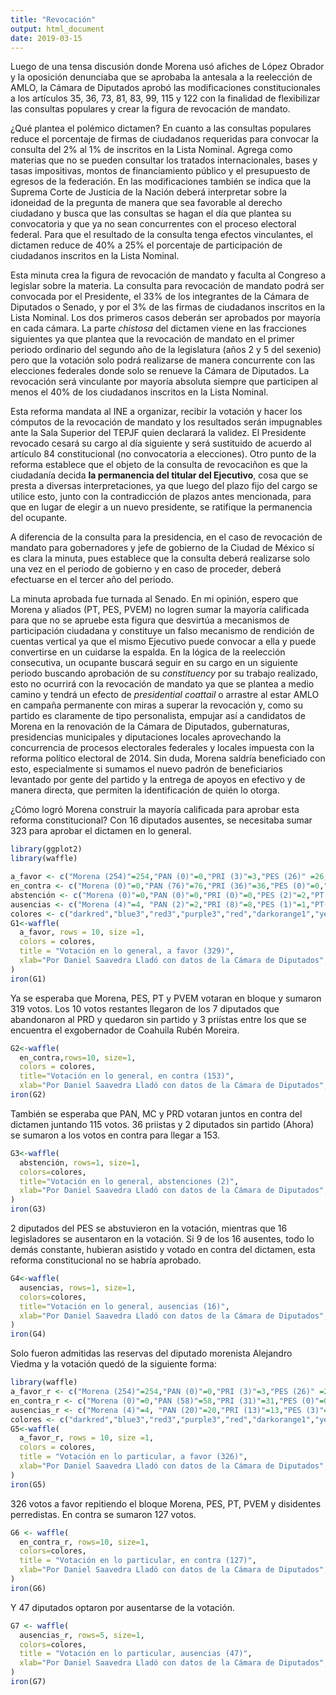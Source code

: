 ```yaml
---
title: "Revocación"
output: html_document
date: 2019-03-15
---
```


Luego de una tensa discusión donde Morena usó afiches de López Obrador y la oposición denunciaba que se aprobaba la antesala a la reelección de AMLO, la Cámara de Diputados aprobó las modificaciones constitucionales a los artículos 35, 36, 73, 81, 83, 99, 115 y 122 con la finalidad de flexibilizar las consultas populares y crear la figura de revocación de mandato. 

¿Qué plantea el polémico dictamen? En cuanto a las consultas populares reduce el porcentaje de firmas de ciudadanos requeridas para convocar la consulta del 2% al 1% de inscritos en la Lista Nominal. Agrega como materias que no se pueden consultar los tratados internacionales, bases y tasas impositivas, montos de financiamiento público y el presupuesto de egresos de la federación. En las modificaciones también se indica que la Suprema Corte de Justicia de la Nación deberá interpretar sobre la idoneidad de la pregunta de manera que sea favorable al derecho ciudadano y busca que las consultas se hagan el día que plantea su convocatoria y que ya no sean concurrentes con el proceso electoral federal. Para que el resultado de la consulta tenga efectos vinculantes, el dictamen reduce de 40% a 25% el porcentaje de participación de ciudadanos inscritos en la Lista Nominal. 

Esta minuta crea la figura de revocación de mandato y faculta al Congreso a legislar sobre la materia. La consulta para revocación de mandato podrá ser convocada por el Presidente, el 33% de los integrantes de la Cámara de Diputados o Senado, y por el 3% de las firmas de ciudadanos inscritos en la Lista Nominal. Los dos primeros casos deberán ser aprobados por mayoría en cada cámara. La parte *chistosa* del dictamen viene en las fracciones siguientes ya que plantea que la revocación de mandato en el primer periodo ordinario del segundo año de la legislatura (años 2 y 5 del sexenio) pero que la votación solo podrá realizarse de manera concurrente con las elecciones federales donde solo se renueve la Cámara de Diputados. La revocación será vinculante por mayoría absoluta siempre que participen al menos el 40% de los ciudadanos inscritos en la Lista Nominal. 

Esta reforma mandata al INE a organizar, recibir la votación y hacer los cómputos de la revocación de mandato y los resultados serán impugnables ante la Sala Superior del TEPJF quien declarará la validez. El Presidente revocado cesará su cargo al día siguiente y será sustituido de acuerdo al artículo 84 constitucional (no convocatoria a elecciones). Otro punto de la reforma establece que el objeto de la consulta de revocaciñon es que la ciudadanía decida **la permanencia del titular del Ejecutivo**, cosa que se presta a diversas interpretaciones, ya que luego del plazo fijo del cargo se utilice esto, junto con la contradicción de plazos antes mencionada, para que en lugar de elegir a un nuevo presidente, se ratifique la permanencia del ocupante.

A diferencia de la consulta para la presidencia, en el caso de revocación de mandato para gobernadores y jefe de gobierno de la Ciudad de México sí es clara la minuta, pues establece que la consulta deberá realizarse solo una vez en el periodo de gobierno y en caso de proceder, deberá efectuarse en el tercer año del periodo.

La minuta aprobada fue turnada al Senado. En mi opinión, espero que Morena y aliados (PT, PES, PVEM) no logren sumar la mayoría calificada para que no se apruebe esta figura que desvirtúa a mecanismos de participación ciudadana y constituye un falso mecanismo de rendición de cuentas vertical ya que el mismo Ejecutivo puede convocar a ella y puede convertirse en un cuidarse la espalda. En la lógica de la reelección consecutiva, un ocupante buscará seguir en su cargo en un siguiente periodo buscando aprobación de su *constituency* por su trabajo realizado, esto no ocurrirá con la revocación de mandato ya que se plantea a medio camino y tendrá un efecto de *presidential coattail* o arrastre al estar AMLO en campaña permanente con miras a superar la revocación y, como su partido es claramente de tipo personalista, empujar así a candidatos de Morena en la renovación de la Cámara de Diputados, gubernaturas, presidencias municipales y diputaciones locales aprovechando la concurrencia de procesos electorales federales y locales impuesta con la reforma político electoral de 2014. Sin duda, Morena saldría beneficiado con esto, especialmente si sumamos el nuevo padrón de beneficiarios levantado por gente del partido y la entrega de apoyos en efectivo y de manera directa, que permiten la identificación de quién lo otorga. 

¿Cómo logró Morena construir la mayoría calificada para aprobar esta reforma constitucional? Con 16 diputados ausentes, se necesitaba sumar 323 para aprobar el dictamen en lo general. 

```r
library(ggplot2)
library(waffle)

a_favor <- c("Morena (254)"=254,"PAN (0)"=0,"PRI (3)"=3,"PES (26)" =26,"PT (28)"=28,"MC (0)"=0,"PRD (0)"=0,"PVEM (11)"=11,"SP (7)"=7)
en_contra <- c("Morena (0)"=0,"PAN (76)"=76,"PRI (36)"=36,"PES (0)"=0,"PT (0)"=0,"MC (28)"=28,"PRD (11)"=11,"PVEM (0)"=0,"SP (2)"=2)
abstención <- c("Morena (0)"=0,"PAN (0)"=0,"PRI (0)"=0,"PES (2)"=2,"PT (0)"=0,"MC (0)"=0,"PRD (0)"=0,"PVEM (0)"=0,"SP (0)"=0)
ausencias <- c("Morena (4)"=4, "PAN (2)"=2,"PRI (8)"=8,"PES (1)"=1,"PT(1)"=1,"MC (0)"=0,"PRD (0)"=0,"PVEM (0)"=0,"SP (0)"=0)
colores <- c("darkred","blue3","red3","purple3","red","darkorange1","yellow2","green3","grey50")
G1<-waffle(
  a_favor, rows = 10, size =1,
  colors = colores,
  title = "Votación en lo general, a favor (329)",
  xlab="Por Daniel Saavedra Lladó con datos de la Cámara de Diputados", pad=0
)
iron(G1)
```

Ya se esperaba que Morena, PES, PT y PVEM votaran en bloque y sumaron 319 votos. Los 10 votos restantes llegaron de los 7 diputados que abandonaron al PRD y quedaron sin partido y 3 priístas entre los que se encuentra el exgobernador de Coahuila Rubén Moreira.

```r
G2<-waffle(
  en_contra,rows=10, size=1,
  colors = colores,
  title="Votación en lo general, en contra (153)",
  xlab="Por Daniel Saavedra Lladó con datos de la Cámara de Diputados", pad=15)
iron(G2)
```

También se esperaba que PAN, MC y PRD votaran juntos en contra del dictamen juntando 115 votos. 36 priistas y 2 diputados sin partido (Ahora) se sumaron a los votos en contra para llegar a 153.

```r
G3<-waffle(
  abstención, rows=1, size=1,
  colors=colores,
  title="Votación en lo general, abstenciones (2)",
  xlab="Por Daniel Saavedra Lladó con datos de la Cámara de Diputados",pad=15
)
iron(G3)
```

2 diputados del PES se abstuvieron en la votación, mientras que 16 legisladores se ausentaron en la votación. Si 9 de los 16 ausentes, todo lo demás constante, hubieran asistido y votado en contra del dictamen, esta reforma constitucional no se habría aprobado.

```r
G4<-waffle(
  ausencias, rows=1, size=1,
  colors=colores,
  title="Votación en lo general, ausencias (16)",
  xlab="Por Daniel Saavedra Lladó con datos de la Cámara de Diputados",pad=5
)
iron(G4)
```

Solo fueron admitidas las reservas del diputado morenista Alejandro Viedma y la votación quedó de la siguiente forma:

```r
library(waffle)
a_favor_r <- c("Morena (254)"=254,"PAN (0)"=0,"PRI (3)"=3,"PES (26)" =26,"PT (25)"=25,"MC (0)"=0,"PRD (0)"=0,"PVEM (11)"=11,"SP (7)"=7)
en_contra_r <- c("Morena (0)"=0,"PAN (58)"=58,"PRI (31)"=31,"PES (0)"=0,"PT (0)"=0,"MC (25)"=25,"PRD (11)"=11,"PVEM (0)"=0,"SP (2)"=2)
ausencias_r <- c("Morena (4)"=4, "PAN (20)"=20,"PRI (13)"=13,"PES (3)"=3,"PT(4)"=4,"MC (3)"=3,"PRD (0)"=0,"PVEM (0)"=0,"SP (0)"=0)
colores <- c("darkred","blue3","red3","purple3","red","darkorange1","yellow2","green3","grey50")
G5<-waffle(
  a_favor_r, rows = 10, size =1,
  colors = colores,
  title = "Votación en lo particular, a favor (326)",
  xlab="Por Daniel Saavedra Lladó con datos de la Cámara de Diputados", pad=0
)
iron(G5)
```

326 votos a favor repitiendo el bloque Morena, PES, PT, PVEM y disidentes perredistas. En contra se sumaron 127 votos.

```r
G6 <- waffle(
  en_contra_r, rows=10, size=1,
  colors=colores,
  title = "Votación en lo particular, en contra (127)",
  xlab="Por Daniel Saavedra Lladó con datos de la Cámara de Diputados", pad=15
)
iron(G6)
```

Y 47 diputados optaron por ausentarse de la votación.

```r
G7 <- waffle(
  ausencias_r, rows=5, size=1,
  colors=colores,
  title = "Votación en lo particular, ausencias (47)",
  xlab="Por Daniel Saavedra Lladó con datos de la Cámara de Diputados", pad=15
)
iron(G7)
```
